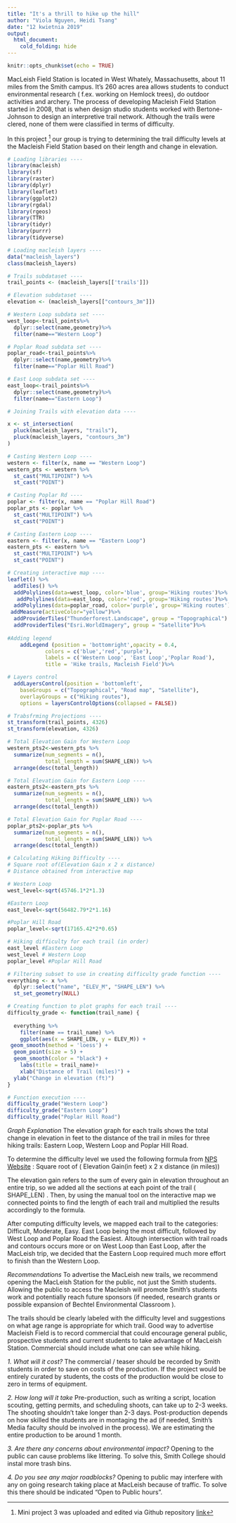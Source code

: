 ```yaml
---
title: "It's a thrill to hike up the hill"
author: "Viola Nguyen, Heidi Tsang"
date: "12 kwietnia 2019"
output: 
  html_document:
    cold_folding: hide
---
```



```r
knitr::opts_chunk$set(echo = TRUE)
```

MacLeish Field Station is located in West Whately, Massachusetts, about 11 miles from the Smith campus. It’s 260 acres area allows students to conduct  environmental research ( f.ex. working on Hemlock trees), do outdoor activities and archery. The process of developing Macleish Field Station started in 2008, that is when design studio students worked with Bertone-Johnson to design an interpretive trail network. Although the trails were clered, none of them were classified in terms of difficulty.

In this project [^1] our group is trying to determining the trail difficulty levels at the Macleish Field Station based on their length and change in elevation.


[^1]: Mini project 3 was uploaded and edited via Github repository [link](https://github.com/tsa-heidi/MP3-SDS192.git)


```r
# Loading libraries ----
library(macleish)
library(sf)
library(raster)
library(dplyr)
library(leaflet)
library(ggplot2)
library(rgdal)
library(rgeos)
library(TTR)
library(tidyr)
library(purrr)
library(tidyverse)
```


```r
# Loading macleish layers ----
data("macleish_layers")
class(macleish_layers)
```


```r
# Trails subdataset ----
trail_points <- (macleish_layers[['trails']])
```


```r
# Elevation subdataset ----
elevation <- (macleish_layers[["contours_3m"]])
```

```r
# Western Loop subdata set ----
west_loop<-trail_points%>%
  dplyr::select(name,geometry)%>%
  filter(name=="Western Loop")
```


```r
# Poplar Road subdata set ----
poplar_road<-trail_points%>%
  dplyr::select(name,geometry)%>%
  filter(name=="Poplar Hill Road")
```

```r
# East Loop subdata set ----
east_loop<-trail_points%>%
  dplyr::select(name,geometry)%>%
  filter(name=="Eastern Loop")
```

```r
# Joining Trails with elevation data ----

x <- st_intersection(
  pluck(macleish_layers, "trails"), 
  pluck(macleish_layers, "contours_3m")
)
```

```r
# Casting Western Loop ----
western <- filter(x, name == "Western Loop")
western_pts <- western %>% 
  st_cast("MULTIPOINT") %>% 
  st_cast("POINT")

```

```r
# Casting Poplar Rd ----
poplar <- filter(x, name == "Poplar Hill Road")
poplar_pts <- poplar %>% 
  st_cast("MULTIPOINT") %>% 
  st_cast("POINT")

```

```r
# Casting Eastern Loop ----
eastern <- filter(x, name == "Eastern Loop")
eastern_pts <- eastern %>% 
  st_cast("MULTIPOINT") %>% 
  st_cast("POINT")

```


```r
# Creating interactive map ----
leaflet() %>% 
  addTiles() %>%
  addPolylines(data=west_loop, color='blue', group='Hiking routes')%>%
   addPolylines(data=east_loop, color='red', group='Hiking routes')%>%
  addPolylines(data=poplar_road, color='purple', group='Hiking routes')%>%
 addMeasure(activeColor="yellow")%>%
  addProviderTiles("Thunderforest.Landscape", group = "Topographical") %>%
  addProviderTiles("Esri.WorldImagery", group = "Satellite")%>%
  
#Adding legend  
    addLegend (position = 'bottomright',opacity = 0.4, 
            colors = c('blue','red','purple'),
            labels = c('Western Loop', 'East Loop','Poplar Road'),
            title = 'Hike trails, Macleish Field')%>%

# Layers control
  addLayersControl(position = 'bottomleft',
    baseGroups = c("Topographical", "Road map", "Satellite"),
    overlayGroups = c("Hiking routes"),
    options = layersControlOptions(collapsed = FALSE))
```

```r
# Trabsfrming Projections ----
st_transform(trail_points, 4326)
st_transform(elevation, 4326)
```


```r
# Total Elevation Gain for Western Loop
western_pts2<-western_pts %>%
  summarize(num_segments = n(), 
            total_length = sum(SHAPE_LEN)) %>%
  arrange(desc(total_length))

```


```r
# Total Elevation Gain for Eastern Loop ----
eastern_pts2<-eastern_pts %>%
  summarize(num_segments = n(), 
            total_length = sum(SHAPE_LEN)) %>%
  arrange(desc(total_length))
```


```r
# Total Elevation Gain for Poplar Road ----
poplar_pts2<-poplar_pts %>%
  summarize(num_segments = n(), 
            total_length = sum(SHAPE_LEN)) %>%
  arrange(desc(total_length))
```


```r
# Calculating Hiking Difficulty ----
# Square root of(Elevation Gain x 2 x distance)
# Distance obtained from interactive map

# Western Loop
west_level<-sqrt(45746.1*2*1.3)

#Eastern Loop
east_level<-sqrt(56482.79*2*1.16)

#Poplar Hill Road
poplar_level<-sqrt(17165.42*2*0.65)

# Hiking difficulty for each trail (in order)
east_level #Eastern Loop
west_level # Western Loop
poplar_level #Poplar Hill Road

```



```r
# Filtering subset to use in creating difficulty grade function ----
everything <- x %>%
  dplyr::select("name", "ELEV_M", "SHAPE_LEN") %>%
  st_set_geometry(NULL)
```


```r
# Creating function to plot graphs for each trail ----
difficulty_grade <- function(trail_name) {
  
  everything %>%
    filter(name == trail_name) %>%
    ggplot(aes(x = SHAPE_LEN, y = ELEV_M)) + 
 geom_smooth(method = 'loess') +
  geom_point(size = 5) +
  geom_smooth(color = "black") +
    labs(title = trail_name)+
    xlab("Distance of Trail (miles)") +
  ylab("Change in elevation (ft)")
}
```

```r
# Function execution ----
difficulty_grade("Western Loop")
difficulty_grade("Eastern Loop")
difficulty_grade("Poplar Hill Road")
```

*Graph Explanation*
The elevation graph for each trails shows the total change in elevation in feet to the distance of the trail in miles for three hiking trails: Eastern Loop, Western Loop and Poplar Hill Road.

To determine the difficulty level we used the following formula from [NPS Website](https://www.nps.gov/shen/planyourvisit/how-to-determine-hiking-difficulty.htm) :
Square root of ( Elevation Gain(in feet) x 2 x distance (in miles))

The elevation gain refers to the sum of every gain in elevation throughout an entire trip, so we added all the sections at each point of the trail ( SHAPE_LEN) . Then, by using the manual tool on the interactive map we connected points to find the length of each trail and multiplied the results accordingly to the formula. 

After computing difficulty levels, we mapped each trail to the categories: Difficult, Moderate, Easy. East Loop being the most difficult, followed by West Loop and Poplar Road the Easiest. Altough intersection with trail roads and contours occurs more or on West Loop than East Loop, after the MacLeish trip, we decided that the Eastern Loop required much more effort to finish than the Western Loop.


*Recommendations*
To advertise the MacLeish new trails, we recommend opening the MacLeish Station for the public, not just the Smith students. Allowing the public to access the Macleish will promote Smith's students work and potentially reach future sponsors (if needed, research grants or possible expansion of Bechtel Environmental Classroom ). 


The trails should be clearly labeled with the difficulty level and suggestions on what age range is appropriate for which trail. Good way to advertise Macleish Field is to record commercial that could encourage general public, prospective students and current students to take advantage of MacLeish Station. Commercial should include what one can see while hiking.

*1.	What will it cost?*
The commercial / teaser should be recorded by Smith students in order to save on costs of the production. If the project would be entirely curated by students, the costs of the production would be close to zero in terms of equipment. 

*2. How long will it take*
Pre-production, such as writing a script, location scouting, getting permits, and scheduling shoots, can take up to 2-3 weeks. The shooting shouldn't take longer than 2-3 days. Post-production depends on how skilled the students are in montaging the ad (if needed, Smith's Media faculty should be involved in the process). We are estimating the entire production to be around 1 month.

*3. Are there any concerns about environmental impact?*
Opening to  the public can cause problems like littering. To solve this, Smith College should instal more trash bins.

*4. Do you see any major roadblocks?*
Opening to public may interfere with any on going research taking place at MacLeish because of traffic. To solve this there should be indicated "Open to Public hours".